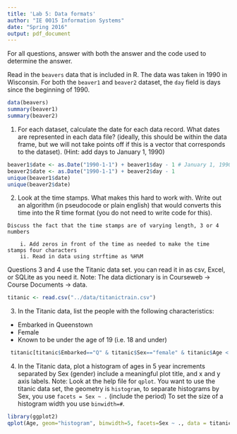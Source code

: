 ```yaml
---
title: 'Lab 5: Data formats'
author: "IE 0015 Information Systems"
date: "Spring 2016"
output: pdf_document
---
```


For all questions, answer with both the answer and the code used to determine the answer.

Read in the `beavers` data that is included in R.  The data was taken in 1990 in Wisconsin. For both the `beaver1` and `beaver2` dataset, the `day` field is days since the beginning of 1990.

```r
data(beavers)
summary(beaver1)
summary(beaver2)
```

1.  For each dataset, calculate the date for each data record. What dates are represented in each data file? (ideally, this should be within the data frame, but we will not take points off if this is a vector that corresponds to the dataset). (Hint:  add days to January 1, 1990)

```r
beaver1$date <- as.Date("1990-1-1") + beaver1$day - 1 # January 1, 1990 should be 0 days
beaver2$date <- as.Date("1990-1-1") + beaver2$day - 1
unique(beaver1$date)
unique(beaver2$date)
```

2.  Look at the time stamps. What makes this hard to work with. Write out an algorithm (in pseudocode or plain english) that would converts this time into the R time format (you do not need to write code for this).

```
Discuss the fact that the time stamps are of varying length, 3 or 4 numbers

    i. Add zeros in front of the time as needed to make the time stamps four characters
    ii. Read in data using strftime as %H%M
```


Questions 3 and 4 use the Titanic data set. you can read it in as csv, Excel, or SQLite as you need it. Note: The data dictionary is in Courseweb -> Course Documents -> data.
```r
titanic <- read.csv("../data/titanictrain.csv")
```

3.  In the Titanic data, list the people with the following characteristics: 
  -  Embarked in Queenstown
  -  Female
  -  Known to be under the age of 19 (i.e. 18 and under)
  
```r
 titanic[titanic$Embarked=="Q" & titanic$Sex=="female" & titanic$Age < 19 & !is.na(titanic$Age),"Name"]
```

4.  In the Titanic data, plot a histogram of ages in 5 year increments separated by Sex (gender) include a meaningful plot title, and x and y axis labels. Note: Look at the help file for `qplot`. You want to use the titanic data set, the geometry is `histogram`, to separate histograms by Sex, you use `facets = Sex ~ .`  (include the period) To set the size of a histogram width you use `binwidth=#`.
```r
library(ggplot2)
qplot(Age, geom="histogram", binwidth=5, facets=Sex ~ ., data = titanic, main="Age of Titanic passengers by gender", xlab="Number of passengers", ylab="Age")
```
